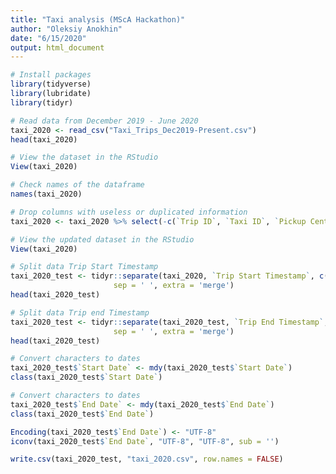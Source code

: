 ```yaml
---
title: "Taxi analysis (MScA Hackathon)"
author: "Oleksiy Anokhin"
date: "6/15/2020"
output: html_document
---
```


```r
# Install packages
library(tidyverse)
library(lubridate)
library(tidyr)
```

```r
# Read data from December 2019 - June 2020
taxi_2020 <- read_csv("Taxi_Trips_Dec2019-Present.csv")
head(taxi_2020)
```

```r
# View the dataset in the RStudio
View(taxi_2020)
```

```r
# Check names of the dataframe
names(taxi_2020)
```

```r
# Drop columns with useless or duplicated information
taxi_2020 <- taxi_2020 %>% select(-c(`Trip ID`, `Taxi ID`, `Pickup Centroid Location`, `Dropoff Centroid  Location`))
```

```r
# View the updated dataset in the RStudio
View(taxi_2020)
```

```r
# Split data Trip Start Timestamp
taxi_2020_test <- tidyr::separate(taxi_2020, `Trip Start Timestamp`, c('Start Date', 'Start Time'), 
                       sep = ' ', extra = 'merge')
head(taxi_2020_test)
```

```r
# Split data Trip end Timestamp
taxi_2020_test <- tidyr::separate(taxi_2020_test, `Trip End Timestamp`, c('End Date', 'End Time'), 
                       sep = ' ', extra = 'merge')
head(taxi_2020_test)
```








```r
# Convert characters to dates
taxi_2020_test$`Start Date` <- mdy(taxi_2020_test$`Start Date`)
class(taxi_2020_test$`Start Date`)
```

```r
# Convert characters to dates
taxi_2020_test$`End Date` <- mdy(taxi_2020_test$`End Date`)
class(taxi_2020_test$`End Date`)
```

```r
Encoding(taxi_2020_test$`End Date`) <- "UTF-8"
iconv(taxi_2020_test$`End Date`, "UTF-8", "UTF-8", sub = '')
```



```r
write.csv(taxi_2020_test, "taxi_2020.csv", row.names = FALSE)
```









